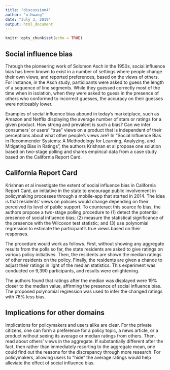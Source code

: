 ```yaml
---
title: "discussion4"
author: "n.hwang"
date: "July 3, 2019"
output: html_document
---
```


```r
knitr::opts_chunk$set(echo = TRUE)
```

## Social influence bias

Through the pioneering work of Solomon Asch in the 1950s, social influence bias has been known to exist in a number of settings where people change their own views, and reported preferences, based on the views of others. For instance, in the Asch study, participants were asked to guess the length of a sequence of line segments. While they guessed correctly most of the time when in isolation, when they were asked to guess in the presence of others who conformed to incorrect guesses, the accuracy on their guesses were noticeably lower. 

Examples of social influence bias abound in today's marketplace, such as Amazon and Netflix displaying the average number of stars or ratings for a given product. How strong and prevalent is such a bias? Can we infer consumers' or users' "true" views on a product that is independent of their perceptions about what other people's views are? In "Social Influence Bias in Recommender Systems: A Methodology for Learning, Analyzing, and Mitigating Bias in Ratings", the authors Krishnan et al propose one solution based on two-stage polling and shares empirical data from a case study based on the California Report Card. 

## California Report Card
Krishnan et al investigate the extent of social influence bias in California Report Card, an initiative in the state to encourage public involvement in policymaking processes through a mobile-app that started in 2014. The idea is that residents' views on policies would change depending on their perceived its level of public support. To counteract this source fo bias, the authors propose a two-stage polling procedure to (1) detect the potential presence of social influence bias; (2) measure the statistical significance of the presence with the Wilcoxon test statistic; and (3) use polynomial regression to estimate the participant's true views based on their responses.  

The procedure would work as follows. First, without showing any aggregate results from the polls so far, the state residents are asked to give ratings on various policy initiatives. Then, the residents are shown the median ratings of other residents on the policy. Finally, the residents are given a chance to adjust their ratings in light of the median statistics. This experiment was conducted on 9,390 participants, and results were enlightening.

The authors found that ratings after the median was displayed were 19% closer to the median value, affirming the presence of social influence bias. The proposed polynomial regression was used to infer the changed ratings with 76% less bias.  

## Implications for other domains
Implications for policymakers and users alike are clear. For the private citizens, one can form a preference for a policy topic, a news article, or a product without seeing its average or median ratings from others. Then, read about others' views in the aggregate. If substantially different after the fact, then rather than immediately resorting to the aggregate mean, one could find out the reasons for the discrepancy through more research. For policymakers, allowing users to "hide" the average ratings would help alleviate the effect of social influence bias. 